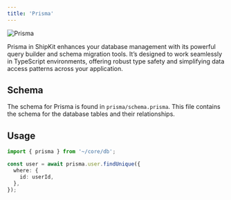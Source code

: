 ```yaml
---
title: 'Prisma'
---
```


<img src="/images/prisma.png" alt="Prisma" />

Prisma in ShipKit enhances your database management with its powerful query builder and schema migration tools. It’s designed to work seamlessly in TypeScript environments, offering robust type safety and simplifying data access patterns across your application.

## Schema

The schema for Prisma is found in `prisma/schema.prisma`. This file contains the schema for the database tables and their relationships.

## Usage

```typescript
import { prisma } from '~/core/db';

const user = await prisma.user.findUnique({
  where: {
    id: userId,
  },
});
```
